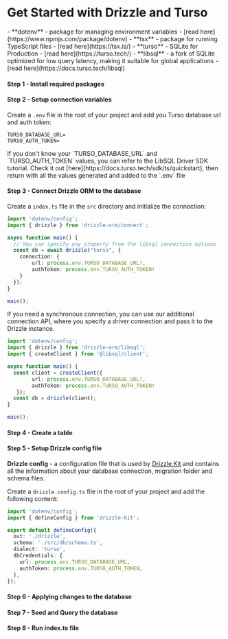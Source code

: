 
<Breadcrumbs/>

# Get Started with Drizzle and Turso

<Prerequisites>  
  - **dotenv** - package for managing environment variables - [read here](https://www.npmjs.com/package/dotenv)
  - **tsx** - package for running TypeScript files - [read here](https://tsx.is/)
  - **turso** - SQLite for Production - [read here](https://turso.tech/)
  - **libsql** - a fork of SQLite optimized for low query latency, making it suitable for global applications - [read here](https://docs.turso.tech/libsql)
</Prerequisites>

<FileStructure />

#### Step 1 - Install required packages
<InstallPackages lib='@libsql/client'/>

#### Step 2 - Setup connection variables

Create a `.env` file in the root of your project and add you Turso database url and auth token:

```plaintext copy
TURSO_DATABASE_URL=
TURSO_AUTH_TOKEN=
```

<Callout type='info' title='important'>
If you don't know your `TURSO_DATABASE_URL` and `TURSO_AUTH_TOKEN` values, you can refer to the LibSQL Driver SDK tutorial. 
Check it out [here](https://docs.turso.tech/sdk/ts/quickstart), then return with all the values generated and added to the `.env` file
</Callout>

#### Step 3 - Connect Drizzle ORM to the database

Create a `index.ts` file in the `src` directory and initialize the connection:

```typescript copy
import 'dotenv/config';
import { drizzle } from 'drizzle-orm/connect';

async function main() {
  // You can specify any property from the libsql connection options
  const db = await drizzle("turso", { 
    connection: { 
        url: process.env.TURSO_DATABASE_URL!, 
        authToken: process.env.TURSO_AUTH_TOKEN!
    }
  });
}

main();
```

If you need a synchronous connection, you can use our additional connection API, 
where you specify a driver connection and pass it to the Drizzle instance.

```typescript copy
import 'dotenv/config';
import { drizzle } from 'drizzle-orm/libsql';
import { createClient } from '@libsql/client';

async function main() {
  const client = createClient({ 
        url: process.env.TURSO_DATABASE_URL!, 
        authToken: process.env.TURSO_AUTH_TOKEN!
   });
  const db = drizzle(client);
}

main();
```

#### Step 4 - Create a table

<CreateTable/>

#### Step 5 - Setup Drizzle config file

**Drizzle config** - a configuration file that is used by [Drizzle Kit](/docs/kit-overview) and contains all the information about your database connection, migration folder and schema files.

Create a `drizzle.config.ts` file in the root of your project and add the following content:

```typescript copy filename="drizzle.config.ts"
import 'dotenv/config';
import { defineConfig } from 'drizzle-kit';

export default defineConfig({
  out: './drizzle',
  schema: './src/db/schema.ts',
  dialect: 'turso',
  dbCredentials: {
    url: process.env.TURSO_DATABASE_URL,
    authToken: process.env.TURSO_AUTH_TOKEN,
  },
});
```

#### Step 6 - Applying changes to the database

<ApplyChanges />

#### Step 7 - Seed and Query the database

<QueryTurso/>

#### Step 8 - Run index.ts file

<RunFile/>